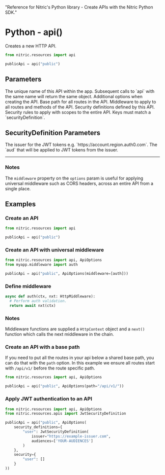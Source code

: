   "Reference for Nitric's Python library - Create APIs with the Nitric Python SDK."

# Python - api()

Creates a new HTTP API.

```python
from nitric.resources import api

publicApi = api("public")
```

## Parameters

<Properties>
  <Property name="name" required type="string">
    The unique name of this API within the app. Subsequent calls to `api` with
    the same name will return the same object.
  </Property>
  <Property name="options" type="object" optional>
    Additional options when creating the API.
    <Properties nested>
      <Property name="path" type="string" optional>
        Base path for all routes in the API.
      </Property>
      <Property name="middleware" type="List[Middleware]" optional>
        Middleware to apply to all routes and methods of the API.
      </Property>
      <Property
        name="securityDefinitions"
        type="dict[str, SecurityDefinition]"
        optional
      >
        Security definitions defined by this API.
      </Property>
      <Property name="security" type="dict[str, List[str]]" optional>
        Security rules to apply with scopes to the entire API. Keys must match a
        `securityDefinition`.
      </Property>
    </Properties>
  </Property>
</Properties>

## SecurityDefinition Parameters

<Properties>
  <Property name="issuer" required type="string">
    The issuer for the JWT tokens e.g. `https://account.region.auth0.com`.
  </Property>
  <Property name="audiences" required type="string[]">
    The `aud` that will be applied to JWT tokens from the issuer.
  </Property>
</Properties>

---

### Notes

The `middleware` property on the `options` param is useful for applying universal middleware such as CORS headers, across an entire API from a single place.

## Examples

### Create an API

```python
from nitric.resources import api

publicApi = api("public")
```

### Create an API with universal middleware

```python
from nitric.resources import api, ApiOptions
from myapp.middleware import auth

publicApi = api("public", ApiOptions(middleware=[auth]))
```

### Define middleware

```python
async def auth(ctx, nxt: HttpMiddleware):
  # Perform auth validation.
  return await nxt(ctx)
```

### Notes

Middleware functions are supplied a `HttpContext` object and a `next()` function which calls the next middleware in the chain.

### Create an API with a base path

If you need to put all the routes in your api below a shared base path, you can do that with the `path` option. In this example we ensure all routes start with `/api/v1/` before the route specific path.

```python
from nitric.resources import api, ApiOptions

publicApi = api("public", ApiOptions(path="/api/v1/"))
```

### Apply JWT authentication to an API

```python
from nitric.resources import api, ApiOptions
from nitric.resources.apis import JwtSecurityDefinition

publicApi = api("public", ApiOptions(
    security_definitions={
        "user": JwtSecurityDefinition(
            issuer="https://example-issuer.com",
            audiences=['YOUR-AUDIENCES']
        )
    },
    security={
        "user": []
    }
))
```
